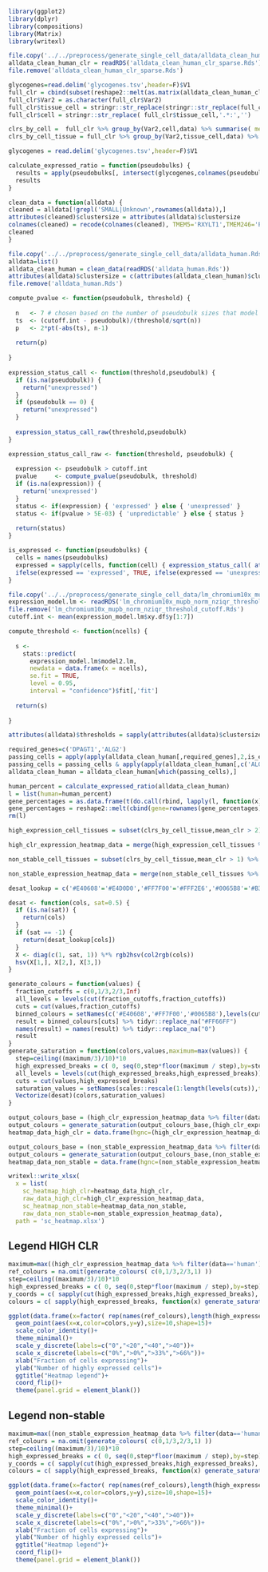 
```r
library(ggplot2)
library(dplyr)
library(compositions)
library(Matrix)
library(writexl)
```

```r
file.copy('../../preprocess/generate_single_cell_data/alldata_clean_human_clr_sparse.Rds', 'alldata_clean_human_clr_sparse.Rds')
alldata_clean_human_clr = readRDS('alldata_clean_human_clr_sparse.Rds')
file.remove('alldata_clean_human_clr_sparse.Rds')
```

```r
glycogenes=read.delim('glycogenes.tsv',header=F)$V1
full_clr = cbind(subset(reshape2::melt(as.matrix(alldata_clean_human_clr[,intersect(glycogenes,colnames(alldata_clean_human_clr))])),value != 0),data='human')
full_clr$Var2 = as.character(full_clr$Var2)
full_clr$tissue_cell = stringr::str_replace(stringr::str_replace(full_clr$Var1,'^SR[^:]+:',''),'_cluster.*','')
full_clr$cell = stringr::str_replace( full_clr$tissue_cell,'.*:','')
```

```r
clrs_by_cell =  full_clr %>% group_by(Var2,cell,data) %>% summarise( mean_clr = mean(value) )
clrs_by_cell_tissue = full_clr %>% group_by(Var2,tissue_cell,data) %>% summarise( mean_clr = mean(value) )
```

```r
glycogenes = read.delim('glycogenes.tsv',header=F)$V1

calculate_expressed_ratio = function(pseudobulks) {
  results = apply(pseudobulks[, intersect(glycogenes,colnames(pseudobulks)) ],2,function(x) sum(is_expressed(x),na.rm=T)/nrow(pseudobulks) )
  results
}
```

```r
clean_data = function(alldata) {
cleaned = alldata[!grepl('SMALL|Unknown',rownames(alldata)),]
attributes(cleaned)$clustersize = attributes(alldata)$clustersize
colnames(cleaned) = recode(colnames(cleaned), TMEM5='RXYLT1',TMEM246='PGAP4',KDELC1='POGLUT2',KDELC2='POGLUT3')
cleaned
}
```

```r
file.copy('../../preprocess/generate_single_cell_data/alldata_human.Rds', 'alldata_human.Rds')
alldata=list()
alldata_clean_human = clean_data(readRDS('alldata_human.Rds'))
attributes(alldata)$clustersize = c(attributes(alldata_clean_human)$clustersize)
file.remove('alldata_human.Rds')
```

```r
compute_pvalue <- function(pseudobulk, threshold) {
  
  n   <- 7 # chosen based on the number of pseudobulk sizes that model is fit to
  ts  <- (cutoff.int - pseudobulk)/(threshold/sqrt(n)) 
  p   <- 2*pt(-abs(ts), n-1)
  
  return(p)
  
}
  
expression_status_call <- function(threshold,pseudobulk) {
  if (is.na(pseudobulk)) {
    return("unexpressed")
  }
  if (pseudobulk == 0) {
    return("unexpressed")
  }
  
  expression_status_call_raw(threshold,pseudobulk)
}

expression_status_call_raw <- function(threshold, pseudobulk) {
  
  expression <- pseudobulk > cutoff.int
  pvalue     <- compute_pvalue(pseudobulk, threshold)
  if (is.na(expression)) {
    return('unexpressed')
  }
  status <- if(expression) { 'expressed' } else { 'unexpressed' }
  status <- if(pvalue > 5E-03) { 'unpredictable' } else { status }
  
  return(status)
}

is_expressed <- function(pseudobulks) {
  cells = names(pseudobulks)
  expressed = sapply(cells, function(cell) { expression_status_call( attributes(alldata)$thresholds[cell], pseudobulks[cell] ) })
  ifelse(expressed == 'expressed', TRUE, ifelse(expressed == 'unexpressed',FALSE,NA))
}
```

```r
file.copy('../../preprocess/generate_single_cell_data/lm_chromium10x_mupb_norm_nziqr_threshold_cutoff.Rds', 'lm_chromium10x_mupb_norm_nziqr_threshold_cutoff.Rds')
expression_model.lm <- readRDS('lm_chromium10x_mupb_norm_nziqr_threshold_cutoff.Rds')
file.remove('lm_chromium10x_mupb_norm_nziqr_threshold_cutoff.Rds')
cutoff.int <- mean(expression_model.lm$xy.df$y[1:7]) 

compute_threshold <- function(ncells) {
  
  s <-
    stats::predict(
      expression_model.lm$model2.lm,
      newdata = data.frame(x = ncells),
      se.fit = TRUE,
      level = 0.95,
      interval = "confidence")$fit[,'fit']
  
  return(s)
  
}

attributes(alldata)$thresholds = sapply(attributes(alldata)$clustersize,compute_threshold)
```

```r
required_genes=c('DPAGT1','ALG2')
passing_cells = apply(apply(alldata_clean_human[,required_genes],2,is_expressed) ,1,all)
passing_cells = passing_cells & apply(apply(alldata_clean_human[,c('ALG13','ALG14')],2,is_expressed),1,any)
alldata_clean_human = alldata_clean_human[which(passing_cells),]
```

```r
human_percent = calculate_expressed_ratio(alldata_clean_human)
l = list(human=human_percent)
gene_percentages = as.data.frame(t(do.call(rbind, lapply(l, function(x) x[match(names(l[[1]]), names(x))]))))
gene_percentages = reshape2::melt(cbind(gene=rownames(gene_percentages),gene_percentages),variable='data')
rm(l)
```

```r
high_expression_cell_tissues = subset(clrs_by_cell_tissue,mean_clr > 2) %>% group_by(data,Var2) %>% summarise( count=length(unique(tissue_cell))) %>% rename( gene=Var2 )
```

```r
high_clr_expression_heatmap_data = merge(high_expression_cell_tissues %>% rename(high_clr_count=count),gene_percentages %>% rename(percentage=value),by=c('gene','data'),suffixes = c('high_clr_count','percentage'),all.y=T) %>% tidyr::replace_na(list(high_clr_count=0))
```

```r
non_stable_cell_tissues = subset(clrs_by_cell_tissue,mean_clr > 1) %>% group_by(data,Var2) %>% summarise( count=length(unique(tissue_cell))) %>% rename( gene=Var2 )
```

```r
non_stable_expression_heatmap_data = merge(non_stable_cell_tissues %>% rename(non_stable_count=count),gene_percentages %>% rename(percentage=value),by=c('gene','data'),suffixes = c('non_stable_count','percentage'),all.y=T) %>% tidyr::replace_na(list(non_stable_count=0))
```

```r
desat_lookup = c('#E40608'='#E4D0D0','#FF7F00'='#FFF2E6','#0065B8'='#B3E4FF','#FF66FF'='#FFFFFF')

desat <- function(cols, sat=0.5) {
  if (is.na(sat)) {
    return(cols)
  }
  if (sat == -1) {
    return(desat_lookup[cols])
  }
  X <- diag(c(1, sat, 1)) %*% rgb2hsv(col2rgb(cols))
  hsv(X[1,], X[2,], X[3,])
}
```

```r
generate_colours = function(values) {
  fraction_cutoffs = c(0,1/3,2/3,Inf)
  all_levels = levels(cut(fraction_cutoffs,fraction_cutoffs))
  cuts = cut(values,fraction_cutoffs)
  binned_colours = setNames(c('#E40608','#FF7F00','#0065B8'),levels(cuts))
  result = binned_colours[cuts] %>% tidyr::replace_na("#FF66FF")
  names(result) = names(result) %>% tidyr::replace_na("0")
  result
}
generate_saturation = function(colors,values,maximum=max(values)) {
  step=ceiling((maximum/3)/10)*10
  high_expressed_breaks = c( 0, seq(0,step*floor(maximum / step),by=step)[-1], Inf )
  all_levels = levels(cut(high_expressed_breaks,high_expressed_breaks))
  cuts = cut(values,high_expressed_breaks)
  saturation_values = setNames(scales::rescale(1:length(levels(cuts)),to=c(0.3,1)),levels(cuts))[cuts] %>% tidyr::replace_na(-1)
  Vectorize(desat)(colors,saturation_values)
}
```

```r
output_colours_base = (high_clr_expression_heatmap_data %>% filter(data=='human'))$percentage %>% generate_colours
output_colours = generate_saturation(output_colours_base,(high_clr_expression_heatmap_data %>% filter(data=='human'))$high_clr_count,56)
heatmap_data_high_clr = data.frame(hgnc=(high_clr_expression_heatmap_data %>% filter(data=='human'))$gene,base_color=output_colours_base,color=output_colours)
```

```r
output_colours_base = (non_stable_expression_heatmap_data %>% filter(data=='human'))$percentage %>% generate_colours
output_colours = generate_saturation(output_colours_base,(non_stable_expression_heatmap_data %>% filter(data=='human'))$non_stable_count,56)
heatmap_data_non_stable = data.frame(hgnc=(non_stable_expression_heatmap_data %>% filter(data=='human'))$gene,base_color=output_colours_base,color=output_colours)
```

```r
writexl::write_xlsx(
  x = list(
    sc_heatmap_high_clr=heatmap_data_high_clr,
    raw_data_high_clr=high_clr_expression_heatmap_data,
    sc_heatmap_non_stable=heatmap_data_non_stable,
    raw_data_non_stable=non_stable_expression_heatmap_data),
  path = 'sc_heatmap.xlsx')
```

## Legend HIGH CLR

```r
maximum=max((high_clr_expression_heatmap_data %>% filter(data=='human'))$high_clr_count)
ref_colours = na.omit(generate_colours( c(0,1/3,2/3,1) ))
step=ceiling((maximum/3)/10)*10
high_expressed_breaks = c( 0, seq(0,step*floor(maximum / step),by=step)[-1], Inf )
y_coords = c( sapply(cut(high_expressed_breaks,high_expressed_breaks), function(x) rep(x,length(ref_colours)))) %>% tidyr::replace_na(0)
colours = c( sapply(high_expressed_breaks, function(x) generate_saturation(ref_colours,rep(x,length(ref_colours)),maximum=maximum)))

ggplot(data.frame(x=factor( rep(names(ref_colours),length(high_expressed_breaks)) , names(ref_colours)),y=factor(y_coords,c("0",levels(cut(high_expressed_breaks,high_expressed_breaks)))), colors=colours))+
  geom_point(aes(x=x,color=colors,y=y),size=10,shape=15)+
  scale_color_identity()+
  theme_minimal()+
  scale_y_discrete(labels=c("0","<20","<40",">40"))+
  scale_x_discrete(labels=c("0%",">0%",">33%",">66%"))+
  xlab("Fraction of cells expressing")+
  ylab("Number of highly expressed cells")+
  ggtitle("Heatmap legend")+
  coord_flip()+
  theme(panel.grid = element_blank())
```

## Legend non-stable

```r
maximum=max((non_stable_expression_heatmap_data %>% filter(data=='human'))$non_stable_count)
ref_colours = na.omit(generate_colours( c(0,1/3,2/3,1) ))
step=ceiling((maximum/3)/10)*10
high_expressed_breaks = c( 0, seq(0,step*floor(maximum / step),by=step)[-1], Inf )
y_coords = c( sapply(cut(high_expressed_breaks,high_expressed_breaks), function(x) rep(x,length(ref_colours)))) %>% tidyr::replace_na(0)
colours = c( sapply(high_expressed_breaks, function(x) generate_saturation(ref_colours,rep(x,length(ref_colours)),maximum=maximum)))

ggplot(data.frame(x=factor( rep(names(ref_colours),length(high_expressed_breaks)) , names(ref_colours)),y=factor(y_coords,c("0",levels(cut(high_expressed_breaks,high_expressed_breaks)))), colors=colours))+
  geom_point(aes(x=x,color=colors,y=y),size=10,shape=15)+
  scale_color_identity()+
  theme_minimal()+
  scale_y_discrete(labels=c("0","<20","<40",">40"))+
  scale_x_discrete(labels=c("0%",">0%",">33%",">66%"))+
  xlab("Fraction of cells expressing")+
  ylab("Number of highly expressed cells")+
  ggtitle("Heatmap legend")+
  coord_flip()+
  theme(panel.grid = element_blank())
```


